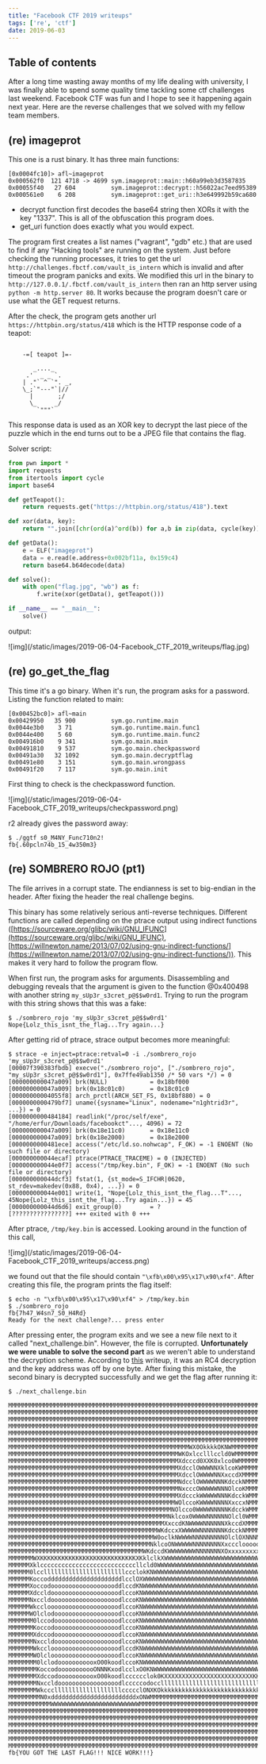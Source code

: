 ```yaml
---
title: "Facebook CTF 2019 writeups"
tags: ['re', 'ctf']
date: 2019-06-03
---
```


## Table of contents

<TOCInline toc={props.toc} exclude="Table of Contents" toHeading={2} />

After a long time wasting away months of my life dealing with university, I was finally able to spend some quality time tackling some ctf challenges last weekend. Facebook CTF was fun and I hope to see it happening again next year. Here are the reverse challenges that we solved with my fellow team members.

## (re) imageprot

This one is a rust binary. It has three main functions:

```
[0x0004fc10]> afl~imageprot
0x000562f0  121 4718 -> 4699 sym.imageprot::main::h60a99eb3d3587835
0x00055f40   27 604          sym.imageprot::decrypt::h56022ac7eed95389
0x000561e0    6 208          sym.imageprot::get_uri::h3e649992b59ca680
```

- decrypt function first decodes the base64 string then XORs it with the key "1337". This is all of the obfuscation this program does.
- get_uri function does exactly what you would expect.

The program first creates a list names ("vagrant", "gdb" etc.) that are used to find if any "Hacking tools" are running on the system. Just before checking the running processes, it tries to get the url `http://challenges.fbctf.com/vault_is_intern` which is invalid and after timeout the program panicks and exits. We modified this url in the binary to `http://127.0.0.1/.fbctf.com/vault_is_intern` then ran an http server using ```python -m http.server 80```. It works because the program doesn't care or use what the GET request returns.

After the check, the program gets another url `https://httpbin.org/status/418` which is the HTTP response code of a teapot:

```

    -=[ teapot ]=-

       _...._
     .'  _ _ `.
    | ."` ^ `". _,
    \_;`"---"`|//
      |       ;/
      \_     _/
        `"""`
```

This response data is used as an XOR key to decrypt the last piece of the puzzle which in the end turns out to be a JPEG file that contains the flag.

Solver script:

```python
from pwn import *
import requests
from itertools import cycle
import base64

def getTeapot():
    return requests.get("https://httpbin.org/status/418").text

def xor(data, key):
    return "".join([chr(ord(a)^ord(b)) for a,b in zip(data, cycle(key))])

def getData():
    e = ELF("imageprot")
    data = e.read(e.address+0x002bf11a, 0x159c4)
    return base64.b64decode(data)

def solve():
    with open("flag.jpg", "wb") as f:
        f.write(xor(getData(), getTeapot()))

if __name__ == "__main__":
    solve()
```

output:

<div>
![img](/static/images/2019-06-04-Facebook_CTF_2019_writeups/flag.jpg)
</div>

## (re) go_get_the_flag

This time it's a go binary. When it's run, the program asks for a password. Listing the function related to main:

```
[0x00452bc0]> afl~main
0x00429950   35 900          sym.go.runtime.main
0x0044e3b0    3 71           sym.go.runtime.main.func1
0x0044e400    5 60           sym.go.runtime.main.func2
0x004916b0    9 341          sym.go.main.main
0x00491810    9 537          sym.go.main.checkpassword
0x00491a30   32 1092         sym.go.main.decryptflag
0x00491e80    3 151          sym.go.main.wrongpass
0x00491f20    7 117          sym.go.main.init
```

First thing to check is the checkpassword function.

<div>
![img](/static/images/2019-06-04-Facebook_CTF_2019_writeups/checkpassword.png)
</div>

r2 already gives the password away:

```
$ ./ggtf s0_M4NY_Func710n2!
fb{.60pcln74b_15_4w350m3}
```

## (re) SOMBRERO ROJO (pt1)

The file arrives in a corrupt state. The endianness is set to big-endian in the header. After fixing the header the real challenge begins.

This binary has some relatively serious anti-reverse techniques. Different functions are called depending on the ptrace output using indirect functions ([https://sourceware.org/glibc/wiki/GNU_IFUNC](https://sourceware.org/glibc/wiki/GNU_IFUNC), [https://willnewton.name/2013/07/02/using-gnu-indirect-functions/](https://willnewton.name/2013/07/02/using-gnu-indirect-functions/)). This makes it very hard to follow the program flow.

When first run, the program asks for arguments. Disassembling and debugging reveals that the argument is given to the function @0x400498 with another string `my_sUp3r_s3cret_p@$$w0rd1`. Trying to run the program with this string shows that this was a fake:

```
$ ./sombrero_rojo 'my_sUp3r_s3cret_p@$$w0rd1'
Nope{Lolz_this_isnt_the_flag...Try again...}
```

After getting rid of ptrace, strace output becomes more meaningful:

```
$ strace -e inject=ptrace:retval=0 -i ./sombrero_rojo 'my_sUp3r_s3cret_p@$$w0rd1'                  
[00007f390383fbdb] execve("./sombrero_rojo", ["./sombrero_rojo", "my_sUp3r_s3cret_p@$$w0rd1"], 0x7ffe49ab1350 /* 50 vars */) = 0
[000000000047a009] brk(NULL)            = 0x18bf000
[000000000047a009] brk(0x18c01c0)       = 0x18c01c0
[00000000004055f8] arch_prctl(ARCH_SET_FS, 0x18bf880) = 0
[0000000000479bf7] uname({sysname="Linux", nodename="n1ghtrid3r", ...}) = 0
[0000000000484184] readlink("/proc/self/exe", "/home/erfur/Downloads/facebookct"..., 4096) = 72
[000000000047a009] brk(0x18e11c0)       = 0x18e11c0
[000000000047a009] brk(0x18e2000)       = 0x18e2000
[0000000000481ece] access("/etc/ld.so.nohwcap", F_OK) = -1 ENOENT (No such file or directory)
[000000000044ecaf] ptrace(PTRACE_TRACEME) = 0 (INJECTED)
[000000000044e0f7] access("/tmp/key.bin", F_OK) = -1 ENOENT (No such file or directory)
[000000000044dcf3] fstat(1, {st_mode=S_IFCHR|0620, st_rdev=makedev(0x88, 0x4), ...}) = 0
[000000000044e001] write(1, "Nope{Lolz_this_isnt_the_flag...T"..., 45Nope{Lolz_this_isnt_the_flag...Try again...}) = 45
[000000000044d6d6] exit_group(0)        = ?
[????????????????] +++ exited with 0 +++
```

After ptrace, `/tmp/key.bin` is accessed. Looking around in the function of this call,

<div>
![img](/static/images/2019-06-04-Facebook_CTF_2019_writeups/access.png)
</div>

we found out that the file should contain `"\xfb\x00\x95\x17\x90\xf4"`. After creating this file, the program prints the flag itself:

 ```
$ echo -n "\xfb\x00\x95\x17\x90\xf4" > /tmp/key.bin
$ ./sombrero_rojo 
fb{7h47_W4sn7_S0_H4Rd}
Ready for the next challenge?... press enter
```

After pressing enter, the program exits and we see a new file next to it called "next_challenge.bin". However, the file is corrupted. **Unfortunately we were unable to solve the second part** as we weren't able to understand the decryption scheme. According to [this](https://github.com/Jinmo/ctfs/blob/master/2019/fbctf/rev/sombrero_rojo.md#part-2) writeup, it was an RC4 decryption and the key address was off by one byte. After fixing this mistake, the second binary is decrypted successfully and we get the flag after running it:

```
$ ./next_challenge.bin

MMMMMMMMMMMMMMMMMMMMMMMMMMMMMMMMMMMMMMMMMMMMMMMMMMMMMMMMMMMMMMMMMMMMMMMMMMMMMMMMMMMMMMMMMMMMMMMMMMMM
MMMMMMMMMMMMMMMMMMMMMMMMMMMMMMMMMMMMMMMMMMMMMMMMMMMMMMMMMMMMMMMMMMMMMMMMMMMMMMMMMMMMMMMMMMMMMMMMMMMM
MMMMMMMMMMMMMMMMMMMMMMMMMMMMMMMMMMMMMMMMMMMMMMMMMMMMMMMMMMMMMMMMMMMMMMMMMMMMMMMMMMMMMMMMMMMMMMMMMMMM
MMMMMMMMMMMMMMMMMMMMMMMMMMMMMMMMMMMMMMMMMMMMMMMMMMMMMMMMMMMMMMMMMMMMMMMMMMMMMMMMMMMMMMMMMMMMMMMMMMMM
MMMMMMMMMMMMMMMMMMMMMMMMMMMMMMMMMMMMMMMMMMMMMMMMMMMMMMMMMMMMMMMMMMMMMMMMMMMMMMMMMMMMMMMMMMMMMMMMMMMM
MMMMMMMMMMMMMMMMMMMMMMMMMMMMMMMMMMMMMMMMMMMMMMMMMMMMMMMMMMMMMMMMMMMMMMMMMMMMMMMMMMMMMMMMMMMMMMMMMMMM
MMMMMMMMMMMMMMMMMMMMMMMMMMMMMMMMMMMMMMMMMMMMMMMMMMMWX0OkkkkOKNWMMMMMMMMMMMMMMMMMMMMMMMMMMMMMMMMMMMMM
MMMMMMMMMMMMMMMMMMMMMMMMMMMMMMMMMMMMMMMMMMMMMMMMWKOxlcclllccld0WMMMMMMMMMMMMMMMMMMMMMMMMMMMMMMMMMMMM
MMMMMMMMMMMMMMMMMMMMMMMMMMMMMMMMMMMMMMMMMMMMMMMMXdcccd0XXK0xlco0WMMMMMMMMMMMMMMMMMMMMMMMMMMMMMMMMMMM
MMMMMMMMMMMMMMMMMMMMMMMMMMMMMMMMMMMMMMMMMMMMMMMMXdcclOWWWNNXklcoKWMMMMMMMMMMMMMMMMMMMMMMMMMMMMMMMMMM
MMMMMMMMMMMMMMMMMMMMMMMMMMMMMMMMMMMMMMMMMMMMMMMMXdcclOWWWWNNXxccdXMMMMMMMMMMMMMMMMMMMMMMMMMMMMMMMMMM
MMMMMMMMMMMMMMMMMMMMMMMMMMMMMMMMMMMMMMMMMMMMMMMMNdcclOWWWWNNNKdcckNMMMMMMMMMMMMMMMMMMMMMMMMMMMMMMMMM
MMMMMMMMMMMMMMMMMMMMMMMMMMMMMMMMMMMMMMMMMMMMMMMMNxcccOWWWWWNNNOlcoKMMMMMMMMMMMMMMMMMMMMMMMMMMMMMMMMM
MMMMMMMMMMMMMMMMMMMMMMMMMMMMMMMMMMMMMMMMMMMMMMMMXdccckWWWWWNNNKdcckWMMMMMMMMMMMMMMMMMMMMMMMMMMMMMMMM
MMMMMMMMMMMMMMMMMMMMMMMMMMMMMMMMMMMMMMMMMMMMMMMWOlccoKWWWWNNNNXxccxNMMMMMMMMMMMMMMMMMMMMMMMMMMMMMMMM
MMMMMMMMMMMMMMMMMMMMMMMMMMMMMMMMMMMMMMMMMMMMMMNOlcco0WWWWNNNNNKdcckWMMMMMMMMMMMMMMMMMMMMMMMMMMMMMMMM
MMMMMMMMMMMMMMMMMMMMMMMMMMMMMMMMMMMMMMMMMMMMMNklcox0WWWWNNNNNNOlcl0WMMMMMMMMMMMMMMMMMMMMMMMMMMMMMMMM
MMMMMMMMMMMMMMMMMMMMMMMMMMMMMMMMMMMMMMMMMMMMXxccdKNWWWWNNNNNNXkccdXMMMMMMMMMMMMMMMMMMMMMMMMMMMMMMMMM
MMMMMMMMMMMMMMMMMMMMMMMMMMMMMMMMMMMMMMMMMMWKdccxXWWWWWNNNNNNNKdcckNMMMMMMMMMMMMMMMMMMMMMMMMMMMMMMMMM
MMMMMMMMMMMMMMMMMMMMMMMMMMMMMMMMMMMMMMMMMW0oclkNWWWWNNNNNNNNNOlclOXNNNNNNNNNNNNNNNNNNNWWMMMMMMMMMMMM
MMMMMMMMMMMMMMMMMMMMMMMMMMMMMMMMMMMMMMMMNklcoONWWWWWNNNNNNNNXxccclooooooooooooooooooooodk0XWMMMMMMMM
MMMMMMMMMMMMMMMMMMMMMMMMMMMMMMMMMMMMMMWKdccdKWWWWWWWWNNNNNNNXOxxxxxxxxxxxxxxxddddddddddoccoONMMMMMMM
MMMMMMMWXKKKKKKKKKKKKKKKKKKKKKKKKKKKXKklclkXWWWWWWWWWWWWWWWWWWWWWWWWWWWWWWWWWNNNNNNNNNXKOoclOWMMMMMM
MMMMMMXklcccccccccccccccccccccccccccllcld0WWWWWWWWWWWWWWWWWWWWWWWWWWWWWWWWWWWWNNNNNNNNNNXxccxNMMMMMM
MMMMMM0lcclllllllllllllllllllllllccclokKNWWWWWWWWWWWWWWWWWWWWWWWWWWWWWWWWWWWWNNNNNNNNNNXOlclOWMMMMMM
MMMMMMKoccodddddddddddddddddddddlcclOXWWWWWWWWWWWWWWWWWWWWWWWWWWWWWWWWWWWWWWNNNNNNNNNKOdlclkXWMMMMMM
MMMMMMXoccodooooooooooooooooooddlccdKNWWWWWWWWWWWWWWWWWWWWWWWWWWWWWWWWWWWWWNNNNNNNNNXOoccoONWMMMMMMM
MMMMMMXdccldooooooooooooooooooodlccoKNWWWWWWWWWWWWWWWWWWWWWWWWWWWWWWWWWWWWWWNNNNNNNNNNOl:oKMMMMMMMMM
MMMMMMNxccldooooooooooooooooooodlccoKNWWWWWWWWWWWWWWWWWWWWWWWWWWWWWWWWWWWWWWNNNNNNNNNNOlcoKMMMMMMMMM
MMMMMMWkccloooooooooooooooooooodlccoKNWWWWWWWWWWWWWWWWWWWWWWWWWWWWWWWWWWWWWNNNNNNNNNXOoccxNMMMMMMMMM
MMMMMMWOlclodoooooooooooooooooodlccoKNWWWWWWWWWWWWWWWWWWWWWWWWWWWWWWWWWWWWNNNNNNNNXkocclkXWMMMMMMMMM
MMMMMMM0lccodoooooooooooooooooodlccoKNWWWWWWWWWWWWWWWWWWWWWWWWWWWWWWWWWWWNNNNNNNNNXklccxNWMMMMMMMMMM
MMMMMMMKoccodoooooooooooooooooodlccoKNWWWWWWWWWWWWWWWWWWWWWWWWWWWWWWWWWWWWNNNNNNNNNXxccxNMMMMMMMMMMM
MMMMMMMXdccodoooooooooooooooooodlccoKNWWWWWWWWWWWWWWWWWWWWWWWWWWWWWWWWWWWNNNNNNNNNN0oclkNMMMMMMMMMMM
MMMMMMMNxccldoooooooooooooooooodlccoKNWWWWWWWWWWWWWWWWWWWWWWWWWWWWWWWWWWNNNNNNNNX0klclxXWMMMMMMMMMMM
MMMMMMMWkcclooooooooooooooooooodlccdKNWWWWWWWWWWWWWWWWWWWWWWWWWWWWWWWWWNNNNNNNNN0occlkXWMMMMMMMMMMMM
MMMMMMMWOlclooooooooooooooooooodlccoKNWWWWWWWWWWWWWWWWWWWWWWWWWWWWWWWWWWNNNNNNNNXOlco0WMMMMMMMMMMMMM
MMMMMMMM0lclodooooooooooxO00koodlccoKNWWWWWWWWWWWWWWWWWWWWWWWWWWWWWWWWWWNNNNNNNNN0ocl0WMMMMMMMMMMMMM
MMMMMMMMKoccodooooooooooONNNKxodlcclxO0KNWWWWWWWWWWWWWWWWWWWWWWWWWWWWWWNNNNNNNNX0dccxXMMMMMMMMMMMMMM
MMMMMMMMXdccodooooooooooxO00koodlcccccclok0KXXXXXXXXXXXXXXXXXXXXXXXXXKKKKKKK00kdlclxKWMMMMMMMMMMMMMM
MMMMMMMMNxccldooooooooooooooooodlcccccodoccllllllllllllllllllllllllllllllllllcclox0NWMMMMMMMMMMMMMMM
MMMMMMMMWkccclllllllllllllllllllccccclONXKOkkkkkkkkkkkkkkkkkkkkkkkkkkkkkkkkkkkOKXWWMMMMMMMMMMMMMMMMM
MMMMMMMMMN0xddddddddddddddddddddddddxONWMMMMMMMMMMMMMMMMMMMMMMMMMMMMMMMMMMMMMMMMMMMMMMMMMMMMMMMMMMMM
MMMMMMMMMMMMWWWWWWWWWWWWWWWWWWWWWWWWWMMMMMMMMMMMMMMMMMMMMMMMMMMMMMMMMMMMMMMMMMMMMMMMMMMMMMMMMMMMMMMM
MMMMMMMMMMMMMMMMMMMMMMMMMMMMMMMMMMMMMMMMMMMMMMMMMMMMMMMMMMMMMMMMMMMMMMMMMMMMMMMMMMMMMMMMMMMMMMMMMMMM
MMMMMMMMMMMMMMMMMMMMMMMMMMMMMMMMMMMMMMMMMMMMMMMMMMMMMMMMMMMMMMMMMMMMMMMMMMMMMMMMMMMMMMMMMMMMMMMMMMMM
MMMMMMMMMMMMMMMMMMMMMMMMMMMMMMMMMMMMMMMMMMMMMMMMMMMMMMMMMMMMMMMMMMMMMMMMMMMMMMMMMMMMMMMMMMMMMMMMMMMM
MMMMMMMMMMMMMMMMMMMMMMMMMMMMMMMMMMMMMMMMMMMMMMMMMMMMMMMMMMMMMMMMMMMMMMMMMMMMMMMMMMMMMMMMMMMMMMMMMMMM
MMMMMMMMMMMMMMMMMMMMMMMMMMMMMMMMMMMMMMMMMMMMMMMMMMMMMMMMMMMMMMMMMMMMMMMMMMMMMMMMMMMMMMMMMMMMMMMMMMMM
MMMMMMMMMMMMMMMMMMMMMMMMMMMMMMMMMMMMMMMMMMMMMMMMMMMMMMMMMMMMMMMMMMMMMMMMMMMMMMMMMMMMMMMMMMMMMMMMMMMM
fb{YOU GOT THE LAST FLAG!!! NICE WORK!!!}
```

